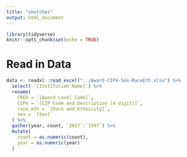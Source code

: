```yaml
---
title: "sketches"
output: html_document
---
```


```r
library(tidyverse)
knitr::opts_chunk$set(echo = TRUE)
```

# Read in Data

```r
data <- readxl::read_excel("../Award-CIP4-Sex-RaceEth.xlsx") %>% 
  select(-`[Institution Name]`) %>% 
  rename(
    CRED = `[Award Level Code]`,
    CIP4 = `[CIP Code and Description (4 digit)]`,
    race_eth = `[Race and Ethnicity]`,
    sex = `[Sex]`    
  ) %>% 
  gather(year, count, `2017`:`1997`) %>% 
  mutate(
    count = as.numeric(count),
    year = as.numeric(year)
  )
```

